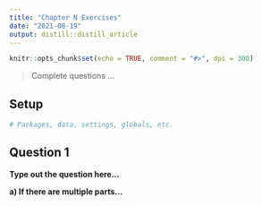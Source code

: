 ```yaml
---
title: "Chapter N Exercises"
date: "2021-08-19"
output: distill::distill_article
---
```


```r
knitr::opts_chunk$set(echo = TRUE, comment = "#>", dpi = 300)
```

> Complete questions ...

## Setup

```r
# Packages, data, settings, globals, etc.
```


## Question 1

**Type out the question here...**

**a) If there are multiple parts...**
